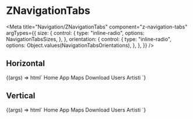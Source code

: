 
# ZNavigationTabs

<Meta
  title="Navigation/ZNavigationTabs"
  component="z-navigation-tabs"
  argTypes={{
    size: {
      control: {
        type: "inline-radio",
        options: NavigationTabsSizes,
      },
    },
    orientation: {
      control: {
        type: "inline-radio",
        options: Object.values(NavigationTabsOrientations),
      },
    },
  }}
/>

## Horizontal

<Canvas>
  <Story
    name="z-navigation-tabs horizontal"
    args={{
      orientation: NavigationTabsOrientations.horizontal,
      size: NavigationTabsSizes.big,
    }}
    parameters={{
      controls: {
        exclude: ["orientation"]
      }
    }}
  >
    {(args) => html`
      <z-navigation-tabs
        orientation=${args.orientation}
        size=${args.size}
      >
        <z-navigation-tab>
          <z-icon name="house" slot="icon"></z-icon>
          <span slot="label">Home</span>
        </z-navigation-tab>
        <z-navigation-tab disabled>
          <z-icon name="app-switcher" slot="icon"></z-icon>
          <span slot="label">App</span>
        </z-navigation-tab>
        <z-navigation-tab>
          <z-icon name="map" slot="icon"></z-icon>
          <span slot="label">Maps</span>
        </z-navigation-tab>
        <z-navigation-tab>
          <z-icon name="download" slot="icon"></z-icon>
          <span slot="label">Download</span>
        </z-navigation-tab>
        <z-navigation-tab>
          <z-icon name="user" slot="icon"></z-icon>
          <span slot="label">Users</span>
        </z-navigation-tab>
        <z-navigation-tab>
          <z-icon name="artist" slot="icon"></z-icon>
          <span slot="label">Artisti</span>
        </z-navigation-tab>
      </z-navigation-tabs>
    `}
  </Story>
</Canvas>

## Vertical

<Canvas>
  <Story
    name="z-navigation-tabs vertical"
    args={{
      orientation: NavigationTabsOrientations.vertical,
      size: NavigationTabsSizes.big,
    }}
    parameters={{
      controls: {
        exclude: ["orientation", "size"],
      },
    }}
  >
    {(args) => html`
      <z-navigation-tabs orientation=${args.orientation}>
        <z-navigation-tab>
          <z-icon name="house" slot="icon"></z-icon>
          <span slot="label">Home</span>
        </z-navigation-tab>
        <z-navigation-tab disabled>
          <z-icon name="app-switcher" slot="icon"></z-icon>
          <span slot="label">App</span>
        </z-navigation-tab>
        <z-navigation-tab>
          <z-icon name="map" slot="icon"></z-icon>
          <span slot="label">Maps</span>
        </z-navigation-tab>
        <z-navigation-tab>
          <z-icon name="download" slot="icon"></z-icon>
          <span slot="label">Download</span>
        </z-navigation-tab>
        <z-navigation-tab>
          <z-icon name="user" slot="icon"></z-icon>
          <span slot="label">Users</span>
        </z-navigation-tab>
        <z-navigation-tab>
          <z-icon name="artist" slot="icon"></z-icon>
          <span slot="label">Artisti</span>
        </z-navigation-tab>
      </z-navigation-tabs>
    `}
  </Story>
</Canvas>

<ArgsTable of="z-navigation-tabs" />
